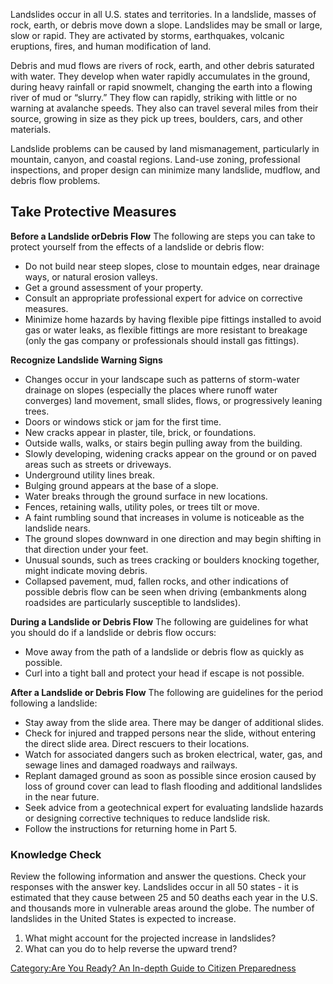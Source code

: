 {{Template:Are You Ready? An In-depth Guide to Citizen Preparedness}}
Landslides occur in all U.S. states and territories. In a landslide, masses of rock, earth, or debris move down a slope. Landslides may be small or large, slow or rapid. They are activated by storms, earthquakes, volcanic eruptions, fires, and human modification of land.

Debris and mud flows are rivers of rock, earth, and other debris saturated with water. They develop when water rapidly accumulates in the ground, during heavy rainfall or rapid snowmelt, changing the earth into a flowing river of mud or “slurry.” They flow can rapidly, striking with little or no warning at avalanche speeds. They also can travel several miles from their source, growing in size as they pick up trees, boulders, cars, and other materials.

Landslide problems can be caused by land mismanagement, particularly in mountain, canyon, and coastal regions. Land-use zoning, professional inspections, and proper design can minimize many landslide, mudflow, and debris flow problems.

== Take Protective Measures ==

'''Before a Landslide orDebris Flow '''
The following are steps you can take to protect yourself from the effects of a landslide or debris flow:
* Do not build near steep slopes, close to mountain edges, near drainage ways, or natural erosion valleys.
* Get a ground assessment of your property.
* Consult an appropriate professional expert for advice on corrective measures.
* Minimize home hazards by having flexible pipe fittings installed to avoid gas or water leaks, as flexible fittings are more resistant to breakage (only the gas company or professionals should install gas fittings).

'''Recognize Landslide Warning Signs'''
* Changes occur in your landscape such as patterns of storm-water drainage on slopes (especially the places where runoff water converges) land movement, small slides, flows, or progressively leaning trees.
* Doors or windows stick or jam for the first time.
* New cracks appear in plaster, tile, brick, or foundations.
* Outside walls, walks, or stairs begin pulling away from the building.
* Slowly developing, widening cracks appear on the ground or on paved areas such as streets or driveways.
* Underground utility lines break.
* Bulging ground appears at the base of a slope.
* Water breaks through the ground surface in new locations.
* Fences, retaining walls, utility poles, or trees tilt or move.
* A faint rumbling sound that increases in volume is noticeable as the landslide nears.
* The ground slopes downward in one direction and may begin shifting in that direction under your feet.
* Unusual sounds, such as trees cracking or boulders knocking together, might indicate moving debris.
* Collapsed pavement, mud, fallen rocks, and other indications of possible debris flow can be seen when driving (embankments along roadsides are particularly susceptible to landslides).

'''During a Landslide or Debris Flow'''
The following are guidelines for what you should do if a landslide or debris flow occurs:
* Move away from the path of a landslide or debris flow as quickly as possible.
* Curl into a tight ball and protect your head if escape is not possible.

'''After a Landslide or Debris Flow'''
The following are guidelines for the period following a landslide:
* Stay away from the slide area. There may be danger of additional slides.
* Check for injured and trapped persons near the slide, without entering the direct slide area. Direct rescuers to their locations.
* Watch for associated dangers such as broken electrical, water, gas, and sewage lines and damaged roadways and railways.
* Replant damaged ground as soon as possible since erosion caused by loss of ground cover can lead to flash flooding and additional landslides in the near future.
* Seek advice from a geotechnical expert for evaluating landslide hazards or designing corrective techniques to reduce landslide risk.
* Follow the instructions for returning home in Part 5.

=== Knowledge Check ===
Review the following information and answer the questions. Check your responses with the answer key.
Landslides occur in all 50 states - it is estimated that they cause between 25 and 50 deaths each year in the U.S. and thousands more in vulnerable areas around the globe. The number of landslides in the United States is expected to increase.
# What might account for the projected increase in landslides?
# What can you do to help reverse the upward trend?
[[Category:Are You Ready? An In-depth Guide to Citizen Preparedness]]